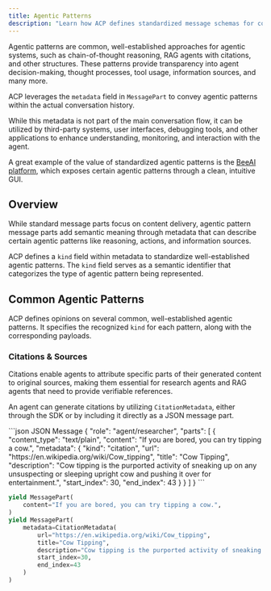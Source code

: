 ```yaml
---
title: Agentic Patterns
description: "Learn how ACP defines standardized message schemas for common Agentic Patterns"
---
```


Agentic patterns are common, well-established approaches for agentic systems, such as chain-of-thought reasoning, RAG agents with citations, and other structures. These patterns provide transparency into agent decision-making, thought processes, tool usage, information sources, and many more.

ACP leverages the `metadata` field in `MessagePart` to convey agentic patterns within the actual conversation history.

While this metadata is not part of the main conversation flow, it can be utilized by third-party systems, user interfaces, debugging tools, and other applications to enhance understanding, monitoring, and interaction with the agent.

A great example of the value of standardized agentic patterns is the [BeeAI platform](https://beeai.dev), which exposes certain agentic patterns through a clean, intuitive GUI.

## Overview

While standard message parts focus on content delivery, agentic pattern message parts add semantic meaning through metadata that can describe certain agentic patterns like reasoning, actions, and information sources.

ACP defines a `kind` field within metadata to standardize well-established agentic patterns. The `kind` field serves as a semantic identifier that categorizes the type of agentic pattern being represented.

## Common Agentic Patterns

ACP defines opinions on several common, well-established agentic patterns. It specifies the recognized `kind` for each pattern, along with the corresponding payloads.

### Citations & Sources

Citations enable agents to attribute specific parts of their generated content to original sources, making them essential for research agents and RAG agents that need to provide verifiable references.

An agent can generate citations by utilizing `CitationMetadata`, either through the SDK or by including it directly as a JSON message part.


<CodeGroup>
```json JSON Message
{
  "role": "agent/researcher",
  "parts": [
    {
      "content_type": "text/plain", 
      "content": "If you are bored, you can try tipping a cow.",
      "metadata": {
        "kind": "citation",
        "url": "https://en.wikipedia.org/wiki/Cow_tipping",
        "title": "Cow Tipping",
        "description": "Cow tipping is the purported activity of sneaking up on any unsuspecting or sleeping upright cow and pushing it over for entertainment.",
        "start_index": 30,
        "end_index": 43
      }
    }
  ]
}
```

```python Python
yield MessagePart(
    content="If you are bored, you can try tipping a cow.",
)
yield MessagePart(
    metadata=CitationMetadata(
        url="https://en.wikipedia.org/wiki/Cow_tipping",
        title="Cow Tipping",
        description="Cow tipping is the purported activity of sneaking up on any unsuspecting or sleeping upright cow and pushing it over for entertainment.",
        start_index=30,
        end_index=43
    )
)
```
</CodeGroup>



